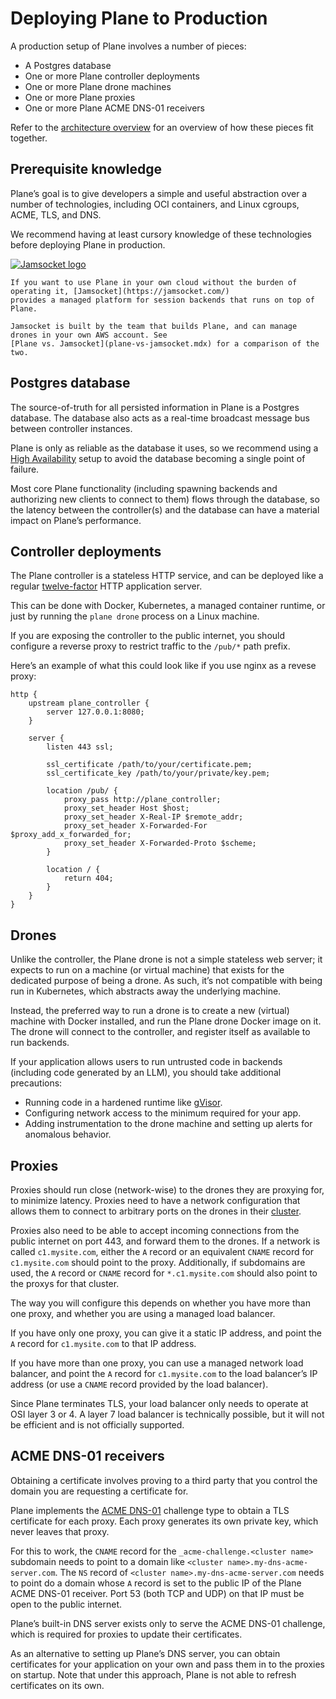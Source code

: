 # Deploying Plane to Production

A production setup of Plane involves a number of pieces:

- A Postgres database
- One or more Plane controller deployments
- One or more Plane drone machines
- One or more Plane proxies
- One or more Plane ACME DNS-01 receivers

Refer to the [architecture overview](concepts/architecture.mdx) for an overview of how these pieces fit together.

## Prerequisite knowledge

Plane’s goal is to give developers a simple and useful abstraction over a number of technologies, including OCI
containers, and Linux cgroups, ACME, TLS, and DNS.

We recommend having at least cursory knowledge of these technologies before deploying Plane in production.

<div style={{background: 'black', color: 'white', marginTop: 20, padding: 20, borderRadius: 13, border: '3px solid white', fontSize: '120%'}}>
    <a href="https://jamsocket.com"><img src="/jamsocket.svg" style={{height: 30}} alt="Jamsocket logo"/></a>

    If you want to use Plane in your own cloud without the burden of operating it, [Jamsocket](https://jamsocket.com/)
    provides a managed platform for session backends that runs on top of Plane.

    Jamsocket is built by the team that builds Plane, and can manage drones in your own AWS account. See
    [Plane vs. Jamsocket](plane-vs-jamsocket.mdx) for a comparison of the two.
</div>

## Postgres database

The source-of-truth for all persisted information in Plane is a Postgres database. The database also acts as a
real-time broadcast message bus between controller instances.

Plane is only as reliable as the database it uses, so we recommend using a
[High Availability](https://www.postgresql.org/docs/current/high-availability.html) setup to avoid the database becoming
a single point of failure.

Most core Plane functionality (including spawning backends and authorizing new clients to connect to them) flows through
the database, so the latency between the controller(s) and the database can have a material impact on Plane’s performance.

## Controller deployments

The Plane controller is a stateless HTTP service, and can be deployed like a regular [twelve-factor](https://12factor.net/)
HTTP application server.

This can be done with Docker, Kubernetes, a managed container runtime, or just by running the `plane drone` process on a Linux
machine.

If you are exposing the controller to the public internet, you should configure a reverse proxy to restrict traffic to the `/pub/*`
path prefix.

Here’s an example of what this could look like if you use nginx as a revese proxy:

```text filename="nginx.conf"
http {
    upstream plane_controller {
        server 127.0.0.1:8080;
    }

    server {
        listen 443 ssl;

        ssl_certificate /path/to/your/certificate.pem;
        ssl_certificate_key /path/to/your/private/key.pem;

        location /pub/ {
            proxy_pass http://plane_controller;
            proxy_set_header Host $host;
            proxy_set_header X-Real-IP $remote_addr;
            proxy_set_header X-Forwarded-For $proxy_add_x_forwarded_for;
            proxy_set_header X-Forwarded-Proto $scheme;
        }

        location / {
            return 404;
        }
    }
}
```

## Drones

Unlike the controller, the Plane drone is not a simple stateless web server; it expects to run on a machine (or virtual machine)
that exists for the dedicated purpose of being a drone. As such, it’s not compatible with being run in Kubernetes, which abstracts
away the underlying machine.

Instead, the preferred way to run a drone is to create a new (virtual) machine with Docker installed, and run the Plane drone Docker
image on it. The drone will connect to the controller, and register itself as available to run backends.

If your application allows users to run untrusted code in backends (including code generated by an LLM), you should take additional
precautions:
- Running code in a hardened runtime like [gVisor](https://gvisor.dev/).
- Configuring network access to the minimum required for your app.
- Adding instrumentation to the drone machine and setting up alerts for anomalous behavior.

## Proxies

Proxies should run close (network-wise) to the drones they are proxying for, to minimize latency. Proxies need to have a network
configuration that allows them to connect to arbitrary ports on the drones in their [cluster](concepts/clusters.mdx).

Proxies also need to be able to accept incoming connections from the public internet on port 443, and forward them to the drones.
If a network is called `c1.mysite.com`, either the `A` record or an equivalent `CNAME` record for `c1.mysite.com` should point to
the proxy. Additionally, if subdomains are used, the `A` record or `CNAME` record for `*.c1.mysite.com` should also point to the
proxys for that cluster.

The way you will configure this depends on whether you have more than one proxy, and whether you are using a managed load balancer.

If you have only one proxy, you can give it a static IP address, and point the `A` record for `c1.mysite.com` to that IP address.

If you have more than one proxy, you can use a managed network load balancer, and point the `A` record for `c1.mysite.com` to the
load balancer’s IP address (or use a `CNAME` record provided by the load balancer).

Since Plane terminates TLS, your load balancer only needs to operate at OSI layer 3 or 4. A layer 7 load balancer is technically
possible, but it will not be efficient and is not officially supported.

## ACME DNS-01 receivers

Obtaining a certificate involves proving to a third party that you control the domain you are requesting a certificate for.

Plane implements the [ACME DNS-01](https://letsencrypt.org/docs/challenge-types/#dns-01-challenge) challenge type to obtain a TLS
certificate for each proxy. Each proxy generates its own private key, which never leaves that proxy.

For this to work, the `CNAME` record for the `_acme-challenge.<cluster name>` subdomain needs to point to a domain like
`<cluster name>.my-dns-acme-server.com`. The `NS` record of `<cluster name>.my-dns-acme-server.com` needs to point do a domain
whose `A` record is set to the public IP of the Plane ACME DNS-01 receiver. Port 53 (both TCP and UDP) on that IP must be
open to the public internet.

Plane’s built-in DNS server exists only to serve the ACME DNS-01 challenge, which is required for proxies to update their
certificates.

As an alternative to setting up Plane’s DNS server, you can obtain certificates for your application on your own and pass them
in to the proxies on startup. Note that under this approach, Plane is not able to refresh certificates on its own.
